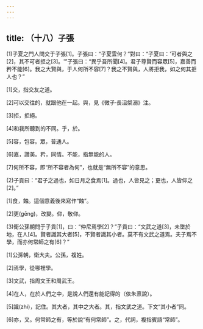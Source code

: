 ```yaml
---
---
---
```

title: （十八）子張
---



(1)子夏之門人問交于子張[1]。子張曰：“子夏雲何？”對曰：“子夏曰：'可者與之[2]，其不可者拒之[3]。'”子張曰：“異乎吾所聞[4]。君子尊賢而容眾[5]，嘉善而矜不能[6]。我之大賢與，于人何所不容[7]？我之不賢與，人將拒我，如之何其拒人也？”

[1]交，指交友之道。

[2]可以交往的，就跟他在一起。與，見《微子·長沮桀溺》注。

[3]拒，拒絕。

[4]和我所聽到的不同。乎，於。

[5]容，包容。眾，普通人。

[6]嘉，讚美。矜，同情。不能，指無能的人。

[7]何所不容，即“所不容者為何”，也就是“無所不容”的意思。

(2)子貢曰：“君子之過也，如日月之食焉[1]。過也，人皆見之；更也，人皆仰之[2]。”

[1]食，蝕。這個意義後來寫作“蝕”。

[2]更(gēng)，改變。仰，敬仰。

(3)衛公孫朝問于子貢[1]，曰：“仲尼焉學[2]？”子貢曰：“文武之道[3]，未墜於地，在人[4]。賢者識其大者[5]，不賢者識其小者。莫不有文武之道焉。夫子焉不學，而亦何常師之有[6]？”

[1]公孫朝，衛大夫。公孫，複姓。

[2]焉學，從哪裡學。

[3]文武，指周文王和周武王。

[4]在人，在於人們之中，是說人們還有能記得的（依朱熹說）。

[5]識(zhì)，記住。其大者，其中之大者。其，指文武之道。下文“其小者”同。

[6]亦，又。何常師之有，等於說“有何常師”。之，代詞，複指賓語“常師”。